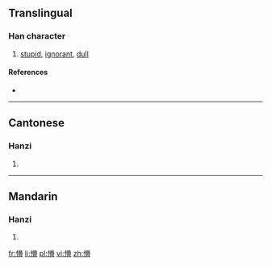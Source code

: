 ==Translingual==

===Han character===
{{Han char|rn=61|rad=心|as=16|sn=19|four=9406<sub>2</sub>|canj=心廿田山 (PTWU)}}

# [[stupid]], [[ignorant]], [[dull]]

====References====
* {{Han ref|kx=0408.120|dkj=11451|dj=0749.120|hdz=42367.010|uh=61F5|ud=25077|bh=C36A|bd=50026}}

----

==Cantonese==

===Hanzi===
{{yue-hanzi|jyut=|y=mung2, mung5}}

# {{defn|Cantonese|sort=心16}}

----

==Mandarin==

===Hanzi===
{{cmn-hanzi|pin=[[méng]] ([[meng2]])|wg=meng<sup>2</sup>}}

# {{defn|Mandarin|sort=心16}}

[[fr:懵]]
[[li:懵]]
[[pl:懵]]
[[vi:懵]]
[[zh:懵]]